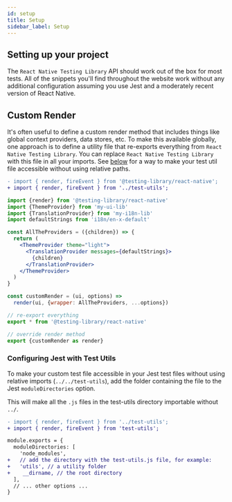 ```yaml
---
id: setup
title: Setup
sidebar_label: Setup
---
```


## Setting up your project

The `React Native Testing Library` API should work out of the box for most
tests. All of the snippets you'll find throughout the website work without any
additional configuration assuming you use Jest and a moderately recent version
of React Native.

## Custom Render

It's often useful to define a custom render method that includes things like
global context providers, data stores, etc. To make this available globally, one
approach is to define a utility file that re-exports everything from
`React Native Testing Library`. You can replace `React Native Testing Library`
with this file in all your imports. See
[below](#configuring-jest-with-test-utils) for a way to make your test util file
accessible without using relative paths.

```diff title="my-component.test.js"
- import { render, fireEvent } from '@testing-library/react-native';
+ import { render, fireEvent } from '../test-utils';
```

```jsx title="test-utils.js"
import {render} from '@testing-library/react-native'
import {ThemeProvider} from 'my-ui-lib'
import {TranslationProvider} from 'my-i18n-lib'
import defaultStrings from 'i18n/en-x-default'

const AllTheProviders = ({children}) => {
  return (
    <ThemeProvider theme="light">
      <TranslationProvider messages={defaultStrings}>
        {children}
      </TranslationProvider>
    </ThemeProvider>
  )
}

const customRender = (ui, options) =>
  render(ui, {wrapper: AllTheProviders, ...options})

// re-export everything
export * from '@testing-library/react-native'

// override render method
export {customRender as render}
```

### Configuring Jest with Test Utils

To make your custom test file accessible in your Jest test files without using
relative imports (`../../test-utils`), add the folder containing the file to the
Jest `moduleDirectories` option.

This will make all the `.js` files in the test-utils directory importable
without `../`.

```diff title="my-component.test.js"
- import { render, fireEvent } from '../test-utils';
+ import { render, fireEvent } from 'test-utils';
```

```diff title="jest.config.js"
module.exports = {
  moduleDirectories: [
    'node_modules',
+   // add the directory with the test-utils.js file, for example:
+   'utils', // a utility folder
+    __dirname, // the root directory
  ],
  // ... other options ...
}
```
